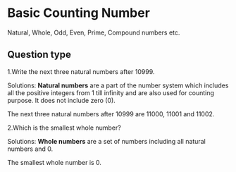 # Basic Counting Number

Natural, Whole, Odd, Even, Prime, Compound numbers etc.

## Question type

1.Write the next three natural numbers after 10999.

Solutions:
**Natural numbers** are a part of the number system which includes all the positive integers from 1 till infinity and are also used for counting purpose. It does not include zero (0). 

The next three natural numbers after 10999 are 11000, 11001 and 11002.

2.Which is the smallest whole number?

Solutions:
**Whole numbers** are a set of numbers including all natural numbers and 0.

The smallest whole number is 0.

